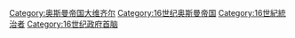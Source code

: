 {{CatRel|15世纪奥斯曼帝国大维齐尔|17世纪奥斯曼帝国大维齐尔}}
{{CatRel|16世纪奥斯曼帝国苏丹}} 
{{Cat main|奥斯曼帝国大维齐尔列表}}

[[Category:奥斯曼帝国大维齐尔|Category:奥斯曼帝国大维齐尔]]
[[Category:16世纪奥斯曼帝国|Category:16世纪奥斯曼帝国]]
[[Category:16世紀統治者|Category:16世紀統治者]]
[[Category:16世纪政府首脑|Category:16世纪政府首脑]]